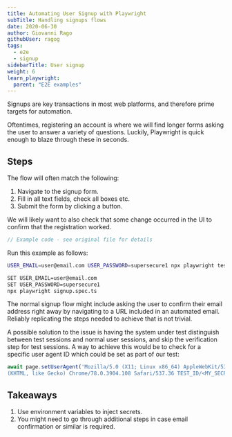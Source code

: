 ```yaml
---
title: Automating User Signup with Playwright
subTitle: Handling signups flows
date: 2020-06-30
author: Giovanni Rago
githubUser: ragog
tags:
  - e2e
  - signup
sidebarTitle: User signup
weight: 6
learn_playwright:
  parent: "E2E examples"
---
```


Signups are key transactions in most web platforms, and therefore prime targets for automation.

Oftentimes, registering an account is where we will find longer forms asking the user to answer a variety of questions. Luckily, Playwright is quick enough to blaze through these in seconds.



## Steps

The flow will often match the following:

1. Navigate to the signup form.
2. Fill in all text fields, check all boxes etc.
3. Submit the form by clicking a button.

We will likely want to also check that some change occurred in the UI to confirm that the registration worked.

```ts signup.spec.ts
// Example code - see original file for details
```

Run this example as follows:


```sh
USER_EMAIL=user@email.com USER_PASSWORD=supersecure1 npx playwright test signup.spec.ts
```


```sh
SET USER_EMAIL=user@email.com
SET USER_PASSWORD=supersecure1
npx playwright signup.spec.ts
```



The normal signup flow might include asking the user to confirm their email address right away by navigating to a URL 
included in an automated email. Reliably replicating the steps needed to achieve that is not trivial. 

A possible solution to the issue is having the system under test distinguish between test sessions and normal user sessions, 
and skip the verification step for test sessions. A way to achieve this would be to check for a specific user agent ID 
which could be set as part of our test:

```js
await page.setUserAgent('Mozilla/5.0 (X11; Linux x86_64) AppleWebKit/537.36 \
(KHTML, like Gecko) Chrome/78.0.3904.108 Safari/537.36 TEST_ID/<MY_SECRET>');
```

## Takeaways

1. Use environment variables to inject secrets.
2. You might need to go through additional steps in case email confirmation or similar is required.
